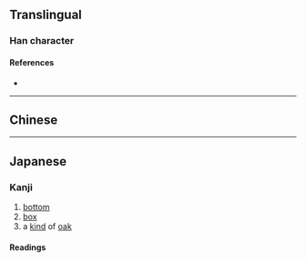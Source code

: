 {{character info}}
==Translingual==

===Han character===
{{Han char|rn=75|rad=木|as=08|sn=12|four=|canj=DWMI|ids=⿰木国}}

====References====
* {{Han ref|kx=0537.131|hdz=21232.011|uh=6922|ud=26914}}

----

==Chinese==
{{zh-see|槶}}

----

==Japanese==

===Kanji===
{{ja-kanji|grade=|rs=木08}}

# [[bottom]]
# [[box]]
# a [[kind]] of [[oak]]

====Readings====
{{ja-readings
|goon=け<け<くゑ
|kanon=かい<くわい
|kun=そこ-, はこ-, くぬぎ-
}}